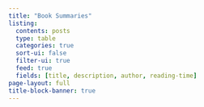 ```yaml
---
title: "Book Summaries"
listing:
  contents: posts
  type: table
  categories: true
  sort-ui: false
  filter-ui: true
  feed: true
  fields: [title, description, author, reading-time]
page-layout: full
title-block-banner: true
---
```



